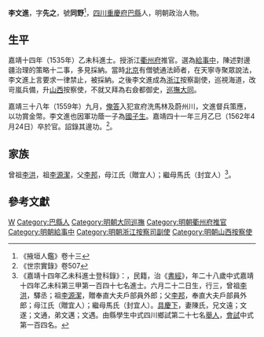 {{明清人物信息框
| 姓名 = 李文進
| 原名 =
| 圖片名稱= 
| 圖片大小 =
| 圖片說明 = 
| 最高職務 = 巡撫大同都察院右僉都御史
| 國家 = 大明 
| 爵位 =
| 籍貫 = [[四川|四川]][[重慶府|重慶府]][[巴縣_(重慶)|巴縣]]
| 族裔 = 
| 字號 = 字先之，號同野
| 諡號 =
| 出生日期 = 正德三年（1508年）六月二十二日
| 出生地點 = 
| 逝世日期 = 嘉靖四十一年三月乙巳<br>（1562年4月24日）
| 逝世地點 =
| 墓葬 =
| 配偶 = 陳氏
| 親屬 = 
| 出身 =
* 嘉靖十四年乙未科同進士出身
| 經歷 =
| 著作 = 
}}
'''李文進'''{{BD|1508年||1562年|4月24日|Li}}，字'''先之'''，號'''同野'''<ref>《掖垣人鑑》卷十三</ref>，[[四川|四川]][[重慶府|重慶府]][[巴縣_(重慶)|巴縣]]人，明朝政治人物。

==生平==
嘉靖十四年（1535年）乙未科進士。授浙江[[衢州府|衢州府]]推官。選為[[給事中|給事中]]，陳述對邊疆治理的策略十二事，多見採納。當時[[北京|北京]]有僧號通法師者，在天寧寺聚眾說法，李文進上言要求一律禁止，被採納。之後李文進成為[[浙江|浙江]]按察副使，巡視海道，改岢嵐兵備，升[[山西|山西]]按察使，不就又拜為右僉都御史，[[大同巡撫|巡撫大同]]。

嘉靖三十八年（1559年）九月，[[俺答|俺答]]入犯宣府洗馬林及蔚州川，文進督兵策應，以功賞金幣。李文進也因軍功蔭一子為[[國子生|國子生]]。嘉靖四十一年三月乙巳（1562年4月24日）卒於官。詔錄其邊功。<ref>《世宗實錄》卷507</ref>。

==家族==
曾祖[[李洪|李洪]]，祖[[李源潔|李源潔]]，父[[李邦|李邦]]，母江氏（贈宜人）；繼母馬氏（封宜人）<ref>《嘉靖十四年乙未科進士登科錄》：，民籍，治《[[書經|書經]]》，年二十八歲中式嘉靖十四年乙未科第三甲第一百四十七名進士。六月二十二日生，行三，曾祖[[李洪|李洪]]，驛丞；祖[[李源潔|李源潔]]，贈奉直大夫戶部員外郎；父[[李邦|李邦]]，奉直大夫戶部員外郎；母江氏（贈宜人）；繼母馬氏（封宜人）。[[具慶下|具慶下]]，妻陳氏，兄文遠；文遂；文通，弟文邁；文遇。由縣學生中式四川鄉試第二十七名[[舉人|舉人]]，[[會試|會試]]中式第一百四名。</ref>。

==參考文獻==
{{reflist}}

{{嘉靖十四年乙未科殿試金榜}}
{{Authority control}}
{{DEFAULTSORT:Li}}
[[Category:李姓|W]]
[[Category:巴縣人|Category:巴縣人]]
[[Category:明朝大同巡撫|Category:明朝大同巡撫]]
[[Category:明朝衢州府推官|Category:明朝衢州府推官]]
[[Category:明朝給事中|Category:明朝給事中]]
[[Category:明朝浙江按察司副使|Category:明朝浙江按察司副使]]
[[Category:明朝山西按察使|Category:明朝山西按察使]]